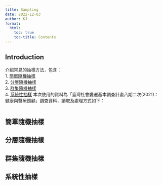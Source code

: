 ```yaml
---
title: Sampling
date: 2022-12-03
author: KJ
format: 
  html: 
    toc: true
    toc-title: Contents
---
```


## Introduction

介紹常見的抽樣方法，包含：  
1. [簡單隨機抽樣](#srs)  
2. [分層隨機抽樣](#srata)  
3. [群集隨機抽樣](#cluster)  
4. [系統性抽樣](#sys) 
本次使用的資料為「臺灣社會變遷基本調查計畫八期二次(2021)：健康與醫療照顧」調查資料，讀取及處理方式如下：
```r

```

## 簡單隨機抽樣 {#srs}


## 分層隨機抽樣 {#srata}

## 群集隨機抽樣 {#cluster}

## 系統性抽樣 {#sys}
